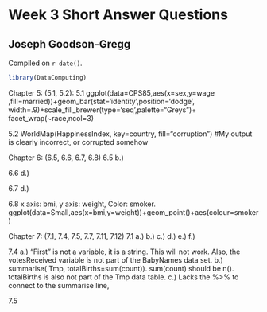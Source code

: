 # Week 3 Short Answer Questions

## Joseph Goodson-Gregg

<!-- leave this material as is -->
Compiled on `r date()`.

```r
library(DataComputing)
```
<!-- put your content after this line -->

Chapter 5: (5.1, 5.2):
5.1
ggplot(data=CPS85,aes(x=sex,y=wage ,fill=married))+geom_bar(stat='identity',position='dodge', width=.9)+scale_fill_brewer(type='seq',palette="Greys")+ facet_wrap(~race,ncol=3)

5.2
WorldMap(HappinessIndex, key=country, fill="corruption")
#My output is clearly incorrect, or corrupted somehow

Chapter 6: (6.5, 6.6, 6.7, 6.8)
6.5 
b.)

6.6 
d.)

6.7 
d.)

6.8 
x axis: bmi, y axis: weight, Color: smoker.
ggplot(data=Small,aes(x=bmi,y=weight))+geom_point()+aes(colour=smoker)

Chapter 7: (7.1, 7.4, 7.5, 7.7, 7.11, 7.12)
7.1
a.)
b.)
c.)
d.)
e.)
f.)

7.4
a.) "First" is not a variable, it is a string. This will not work. Also, the votesReceived variable is not part of the BabyNames data set.
b.) summarise( Tmp, totalBirths=sum(count)). sum(count) should be n(). totalBirths is also not part of the Tmp data table.
c.) Lacks the %>% to connect to the summarise line,

7.5


